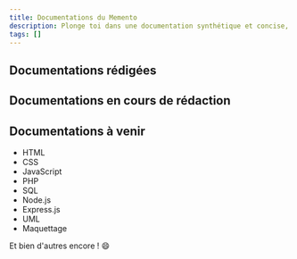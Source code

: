 ```yaml
---
title: Documentations du Memento
description: Plonge toi dans une documentation synthétique et concise, conçue pour les développeurs ou passionnés de l'information en quête de savoir !
tags: []
---
```



## Documentations rédigées

<QuickLinks>
  <QuickLinks.QuickLink
    title="React"
    description="Introduction et synthèse de la bibliothèque React"
    href="/docs/react"
    icon="presets"
  />
</QuickLinks>

## Documentations en cours de rédaction

<QuickLinks>
  <QuickLinks.QuickLink
    title="Merise"
    description="Introduction et synthèse de la méthode Merise"
    href="/docs/merise"
    icon="presets"
  />
</QuickLinks>

## Documentations à venir

- HTML
- CSS
- JavaScript
- PHP
- SQL
- Node.js
- Express.js
- UML
- Maquettage

Et bien d'autres encore ! 😄
